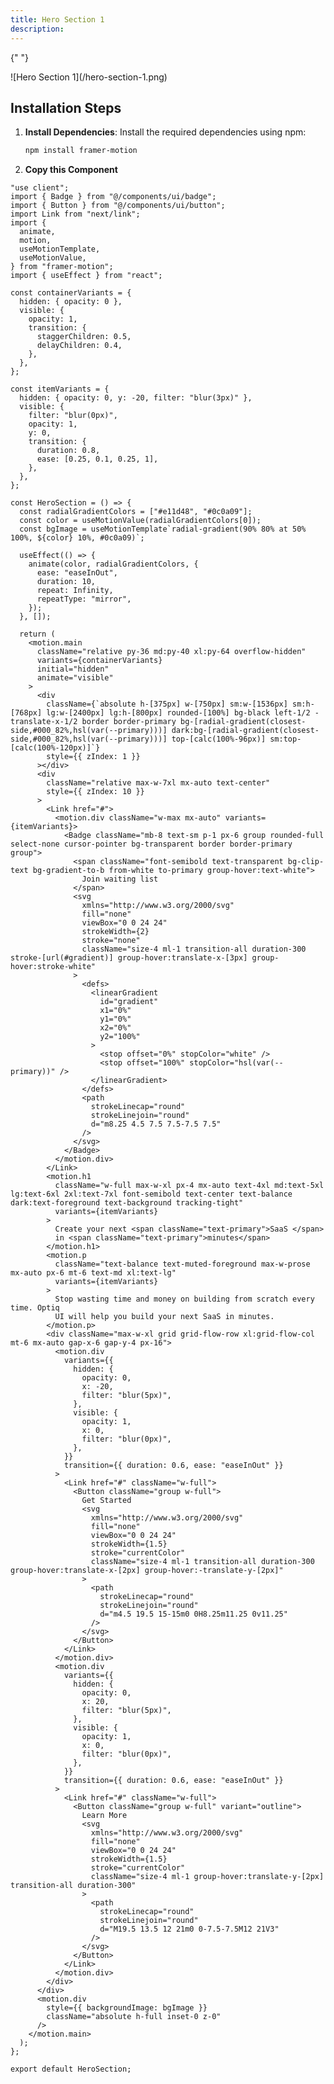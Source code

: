 ```yaml
---
title: Hero Section 1
description:
---
```


{" "}

<div className="text-center">
  ![Hero Section 1](/hero-section-1.png)
  <LivePreviewButton link={"/demo/hero/1"} />
</div>

## Installation Steps

1. **Install Dependencies**:
   Install the required dependencies using npm:

   ```bash
   npm install framer-motion
   ```

2. **Copy this Component**

```typescript:HeroSection.tsx showLineNumbers
"use client";
import { Badge } from "@/components/ui/badge";
import { Button } from "@/components/ui/button";
import Link from "next/link";
import {
  animate,
  motion,
  useMotionTemplate,
  useMotionValue,
} from "framer-motion";
import { useEffect } from "react";

const containerVariants = {
  hidden: { opacity: 0 },
  visible: {
    opacity: 1,
    transition: {
      staggerChildren: 0.5,
      delayChildren: 0.4,
    },
  },
};

const itemVariants = {
  hidden: { opacity: 0, y: -20, filter: "blur(3px)" },
  visible: {
    filter: "blur(0px)",
    opacity: 1,
    y: 0,
    transition: {
      duration: 0.8,
      ease: [0.25, 0.1, 0.25, 1],
    },
  },
};

const HeroSection = () => {
  const radialGradientColors = ["#e11d48", "#0c0a09"];
  const color = useMotionValue(radialGradientColors[0]);
  const bgImage = useMotionTemplate`radial-gradient(90% 80% at 50% 100%, ${color} 10%, #0c0a09)`;

  useEffect(() => {
    animate(color, radialGradientColors, {
      ease: "easeInOut",
      duration: 10,
      repeat: Infinity,
      repeatType: "mirror",
    });
  }, []);

  return (
    <motion.main
      className="relative py-36 md:py-40 xl:py-64 overflow-hidden"
      variants={containerVariants}
      initial="hidden"
      animate="visible"
    >
      <div
        className={`absolute h-[375px] w-[750px] sm:w-[1536px] sm:h-[768px] lg:w-[2400px] lg:h-[800px] rounded-[100%] bg-black left-1/2 -translate-x-1/2 border border-primary bg-[radial-gradient(closest-side,#000_82%,hsl(var(--primary)))] dark:bg-[radial-gradient(closest-side,#000_82%,hsl(var(--primary)))] top-[calc(100%-96px)] sm:top-[calc(100%-120px)]`}
        style={{ zIndex: 1 }}
      ></div>
      <div
        className="relative max-w-7xl mx-auto text-center"
        style={{ zIndex: 10 }}
      >
        <Link href="#">
          <motion.div className="w-max mx-auto" variants={itemVariants}>
            <Badge className="mb-8 text-sm p-1 px-6 group rounded-full select-none cursor-pointer bg-transparent border border-primary group">
              <span className="font-semibold text-transparent bg-clip-text bg-gradient-to-b from-white to-primary group-hover:text-white">
                Join waiting list
              </span>
              <svg
                xmlns="http://www.w3.org/2000/svg"
                fill="none"
                viewBox="0 0 24 24"
                strokeWidth={2}
                stroke="none"
                className="size-4 ml-1 transition-all duration-300 stroke-[url(#gradient)] group-hover:translate-x-[3px] group-hover:stroke-white"
              >
                <defs>
                  <linearGradient
                    id="gradient"
                    x1="0%"
                    y1="0%"
                    x2="0%"
                    y2="100%"
                  >
                    <stop offset="0%" stopColor="white" />
                    <stop offset="100%" stopColor="hsl(var(--primary))" />
                  </linearGradient>
                </defs>
                <path
                  strokeLinecap="round"
                  strokeLinejoin="round"
                  d="m8.25 4.5 7.5 7.5-7.5 7.5"
                />
              </svg>
            </Badge>
          </motion.div>
        </Link>
        <motion.h1
          className="w-full max-w-xl px-4 mx-auto text-4xl md:text-5xl lg:text-6xl 2xl:text-7xl font-semibold text-center text-balance dark:text-foreground text-background tracking-tight"
          variants={itemVariants}
        >
          Create your next <span className="text-primary">SaaS </span>
          in <span className="text-primary">minutes</span>
        </motion.h1>
        <motion.p
          className="text-balance text-muted-foreground max-w-prose mx-auto px-6 mt-6 text-md xl:text-lg"
          variants={itemVariants}
        >
          Stop wasting time and money on building from scratch every time. Optiq
          UI will help you build your next SaaS in minutes.
        </motion.p>
        <div className="max-w-xl grid grid-flow-row xl:grid-flow-col mt-6 mx-auto gap-x-6 gap-y-4 px-16">
          <motion.div
            variants={{
              hidden: {
                opacity: 0,
                x: -20,
                filter: "blur(5px)",
              },
              visible: {
                opacity: 1,
                x: 0,
                filter: "blur(0px)",
              },
            }}
            transition={{ duration: 0.6, ease: "easeInOut" }}
          >
            <Link href="#" className="w-full">
              <Button className="group w-full">
                Get Started
                <svg
                  xmlns="http://www.w3.org/2000/svg"
                  fill="none"
                  viewBox="0 0 24 24"
                  strokeWidth={1.5}
                  stroke="currentColor"
                  className="size-4 ml-1 transition-all duration-300 group-hover:translate-x-[2px] group-hover:-translate-y-[2px]"
                >
                  <path
                    strokeLinecap="round"
                    strokeLinejoin="round"
                    d="m4.5 19.5 15-15m0 0H8.25m11.25 0v11.25"
                  />
                </svg>
              </Button>
            </Link>
          </motion.div>
          <motion.div
            variants={{
              hidden: {
                opacity: 0,
                x: 20,
                filter: "blur(5px)",
              },
              visible: {
                opacity: 1,
                x: 0,
                filter: "blur(0px)",
              },
            }}
            transition={{ duration: 0.6, ease: "easeInOut" }}
          >
            <Link href="#" className="w-full">
              <Button className="group w-full" variant="outline">
                Learn More
                <svg
                  xmlns="http://www.w3.org/2000/svg"
                  fill="none"
                  viewBox="0 0 24 24"
                  strokeWidth={1.5}
                  stroke="currentColor"
                  className="size-4 ml-1 group-hover:translate-y-[2px] transition-all duration-300"
                >
                  <path
                    strokeLinecap="round"
                    strokeLinejoin="round"
                    d="M19.5 13.5 12 21m0 0-7.5-7.5M12 21V3"
                  />
                </svg>
              </Button>
            </Link>
          </motion.div>
        </div>
      </div>
      <motion.div
        style={{ backgroundImage: bgImage }}
        className="absolute h-full inset-0 z-0"
      />
    </motion.main>
  );
};

export default HeroSection;

```
